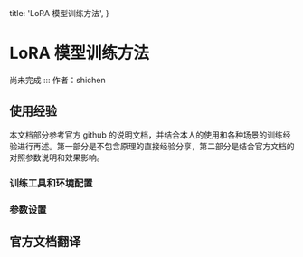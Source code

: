   title: 'LoRA 模型训练方法',
}


# LoRA 模型训练方法

尚未完成
:::
作者：shichen

## 使用经验


本文档部分参考官方 github 的说明文档，并结合本人的使用和各种场景的训练经验进行再述。第一部分是不包含原理的直接经验分享，第二部分是结合官方文档的对照参数说明和效果影响。




### 训练工具和环境配置




### 参数设置




## 官方文档翻译
